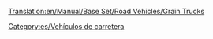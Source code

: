 [[Translation:en/Manual/Base Set/Road Vehicles/Grain Trucks]]

{{es/Vehículo de carretera|nombre    = Camión Granero Hereford
  |imagen    = en/Hereford Grain Truck.png
  |precio    = 9.348 € (4.674 £)
  |velocidad = 48 km/h (30 mph)
  |coste     = 842 € (421 £)
  |diseño    = 1935
  |duración  = 15
  |capacidad = 20 toneladas de grano
}}
{{es/Vehículo de carretera|nombre    = Camión Granero Thomas
  |imagen    = en/Thomas Grain Truck.png
  |precio    = 10.906 € (5.453 £)
  |velocidad = 88 km/h (55 mph)
  |coste     = 1.574 € (787 £)
  |diseño    = 1979
  |duración  = 15
  |capacidad = 25 toneladas de grano
}}
{{es/Vehículo de carretera|nombre    = Camión Granero Goss
  |imagen    = en/Goss Grain Truck.png
  |precio    = 11.726 € (5.863 £)
  |velocidad = 112 km/h (70 mph)
  |coste     = 2.250 € (1.125 £)
  |diseño    = 2010
  |duración  = 15
  |capacidad = 30 toneladas de grano
}}

[[Category:es/Vehículos de carretera]]